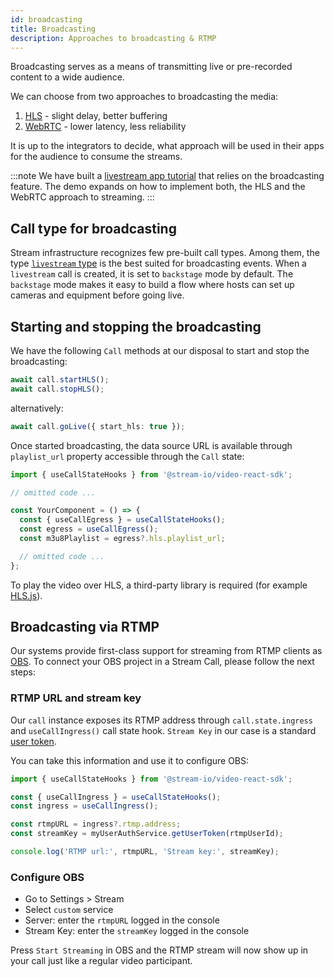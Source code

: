 ```yaml
---
id: broadcasting
title: Broadcasting
description: Approaches to broadcasting & RTMP
---
```


Broadcasting serves as a means of transmitting live or pre-recorded content to a wide audience.

We can choose from two approaches to broadcasting the media:

1. [HLS](https://en.wikipedia.org/wiki/HTTP_Live_Streaming) - slight delay, better buffering
2. [WebRTC](https://webrtc.org/) - lower latency, less reliability

It is up to the integrators to decide, what approach will be used in their apps for the audience to consume the streams.

:::note
We have built a [livestream app tutorial](https://getstream.io/video/sdk/react/tutorial/livestreaming/) that relies on the broadcasting feature.
The demo expands on how to implement both, the HLS and the WebRTC approach to streaming.
:::

## Call type for broadcasting

Stream infrastructure recognizes few pre-built call types. Among them, the type [`livestream` type](../../guides/configuring-call-types#livestream) is the best suited for broadcasting events. When a `livestream` call is created, it is set to `backstage` mode by default. The `backstage` mode makes it easy to build a flow where hosts can set up cameras and equipment before going live.

## Starting and stopping the broadcasting

We have the following `Call` methods at our disposal to start and stop the broadcasting:

```ts
await call.startHLS();
await call.stopHLS();
```

alternatively:

```ts
await call.goLive({ start_hls: true });
```

Once started broadcasting, the data source URL is available through `playlist_url` property accessible through the `Call` state:

```ts
import { useCallStateHooks } from '@stream-io/video-react-sdk';

// omitted code ...

const YourComponent = () => {
  const { useCallEgress } = useCallStateHooks();
  const egress = useCallEgress();
  const m3u8Playlist = egress?.hls.playlist_url;

  // omitted code ...
};
```

To play the video over HLS, a third-party library is required (for example [HLS.js](https://nochev.github.io/hls.js/docs/html/)).

## Broadcasting via RTMP

Our systems provide first-class support for streaming from RTMP clients as [OBS](https://obsproject.com/).
To connect your OBS project in a Stream Call, please follow the next steps:

### RTMP URL and stream key

Our `call` instance exposes its RTMP address through `call.state.ingress` and `useCallIngress()` call state hook.
`Stream Key` in our case is a standard [user token](../../guides/client-auth/#generating-a-token).

You can take this information and use it to configure OBS:

```typescript
import { useCallStateHooks } from '@stream-io/video-react-sdk';

const { useCallIngress } = useCallStateHooks();
const ingress = useCallIngress();

const rtmpURL = ingress?.rtmp.address;
const streamKey = myUserAuthService.getUserToken(rtmpUserId);

console.log('RTMP url:', rtmpURL, 'Stream key:', streamKey);
```

### Configure OBS

- Go to Settings > Stream
- Select `custom` service
- Server: enter the `rtmpURL` logged in the console
- Stream Key: enter the `streamKey` logged in the console

Press `Start Streaming` in OBS and the RTMP stream will now show up in your call just like a regular video participant.
